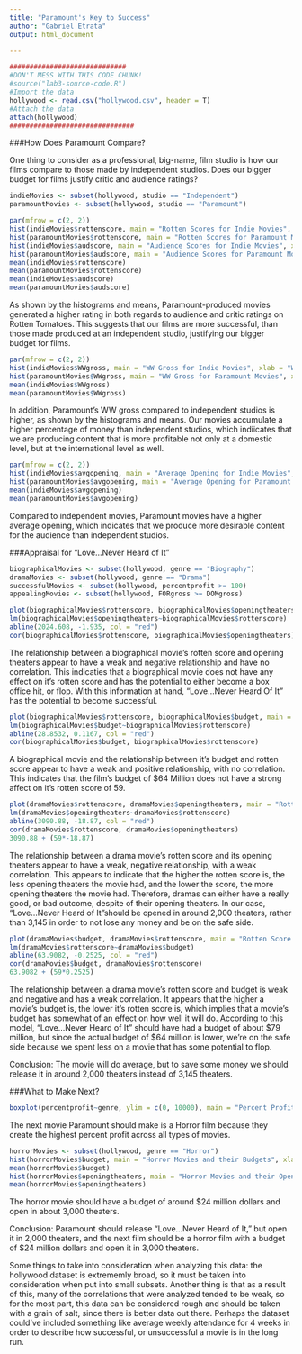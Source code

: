 ```yaml
---
title: "Paramount's Key to Success"
author: "Gabriel Etrata"
output: html_document

---
```


<!-- WARNING: This file must be in the same folder with the data and source code to work.-->

```r
#############################
#DON'T MESS WITH THIS CODE CHUNK!
#source("lab3-source-code.R")
#Import the data
hollywood <- read.csv("hollywood.csv", header = T)
#Attach the data
attach(hollywood)
###############################
```
###How Does Paramount Compare?

One thing to consider as a professional, big-name, film studio is how our films compare to those 
made by independent studios. Does our bigger budget for films justify critic and audience ratings?

```r
indieMovies <- subset(hollywood, studio == "Independent")
paramountMovies <- subset(hollywood, studio == "Paramount")

par(mfrow = c(2, 2))
hist(indieMovies$rottenscore, main = "Rotten Scores for Indie Movies", xlab = "Score")
hist(paramountMovies$rottenscore, main = "Rotten Scores for Paramount Movies", xlab = "Score" )
hist(indieMovies$audscore, main = "Audience Scores for Indie Movies", xlab = "Score" )
hist(paramountMovies$audscore, main = "Audience Scores for Paramount Movies", xlab = "Score")
mean(indieMovies$rottenscore)
mean(paramountMovies$rottenscore)
mean(indieMovies$audscore)
mean(paramountMovies$audscore)
```

As shown by the histograms and means, Paramount-produced movies generated a higher rating in both regards to audience and critic ratings on Rotten Tomatoes. This suggests that our films are more successful, than those made produced at an independent studio, justifying our bigger budget for films. 

```r
par(mfrow = c(2, 2))
hist(indieMovies$WWgross, main = "WW Gross for Indie Movies", xlab = "WW Gross (in Millions)")
hist(paramountMovies$WWgross, main = "WW Gross for Paramount Movies", xlab = "WW Gross (in Millions)")
mean(indieMovies$WWgross)
mean(paramountMovies$WWgross)
```

In addition, Paramount's WW gross compared to independent studios is higher, as shown by the histograms and means. Our movies accumulate a higher percentage of money than independent studios, which indiicates that we are producing content that is more profitable not only at a domestic level, but at the international level as well.

```r
par(mfrow = c(2, 2))
hist(indieMovies$avgopening, main = "Average Opening for Indie Movies", xlab = "Average Opening ($)", xlim = c(0, 30000))
hist(paramountMovies$avgopening, main = "Average Opening for Paramount Movies", xlab = "Average Opening ($)")
mean(indieMovies$avgopening)
mean(paramountMovies$avgopening)
```

Compared to independent movies, Paramount movies have a higher average opening, which indicates that we produce more desirable content for the audience than independent studios. 

###Appraisal for "Love...Never Heard of It"

```r
biographicalMovies <- subset(hollywood, genre == "Biography")
dramaMovies <- subset(hollywood, genre == "Drama")
successfulMovies <- subset(hollywood, percentprofit >= 100)
appealingMovies <- subset(hollywood, FORgross >= DOMgross)

plot(biographicalMovies$rottenscore, biographicalMovies$openingtheaters, main = "Rotten Score vs. Opening Theaters for Biographical Movies", xlab = "Rotten Score", ylab = "Opening Theaters")
lm(biographicalMovies$openingtheaters~biographicalMovies$rottenscore)
abline(2024.608, -1.935, col = "red")
cor(biographicalMovies$rottenscore, biographicalMovies$openingtheaters)
```

The relationship between a biographical movie's rotten score and opening theaters appear to have a weak and negative relationship and have no correlation. This indicaties that a biographical movie does not have any effect on it's rotten score and has the potential to either become a box office hit, or flop. With this information at hand, "Love...Never Heard Of It" has the potential to become successful. 

```r
plot(biographicalMovies$rottenscore, biographicalMovies$budget, main = "Rotten Score vs. Budget for Biographical Movies", xlab = "Rotten Score", ylab = "Budget ($ in Miliions)")
lm(biographicalMovies$budget~biographicalMovies$rottenscore)
abline(28.8532, 0.1167, col = "red")
cor(biographicalMovies$budget, biographicalMovies$rottenscore)
```

A biographical movie and the relationship between it's budget and rotten score appear to have a weak and positive relationship, with no correlation. This indicates that the film's budget of $64 Million does not have a strong affect on it's rotten score of 59.  

```r
plot(dramaMovies$rottenscore, dramaMovies$openingtheaters, main = "Rotten Score vs. Opening Theaters for Drama Movies", xlab = "Rotten Score", ylab = "Opening Theaters")
lm(dramaMovies$openingtheaters~dramaMovies$rottenscore)
abline(3090.88, -18.87, col = "red")
cor(dramaMovies$rottenscore, dramaMovies$openingtheaters)
3090.88 + (59*-18.87)
```

The relationship between a drama movie's rotten score and its opening theaters appear to have a weak, negative relationship, with a weak correlation. This appears to indicate that the higher the rotten score is, the less opening theaters the movie had, and the lower the score, the more opening theaters the movie had. Therefore, dramas can either have a really good, or bad outcome, despite of their opening theaters. In our case, "Love...Never Heard of It"should be opened in around 2,000 theaters, rather than 3,145 in order to not lose any money and be on the safe side.

```r
plot(dramaMovies$budget, dramaMovies$rottenscore, main = "Rotten Score vs. Budget for Drama Movies", xlab = "Rotten Score", ylab = "Budget($ in Millions)", xlim = c(0, 125))
lm(dramaMovies$rottenscore~dramaMovies$budget)
abline(63.9082, -0.2525, col = "red")
cor(dramaMovies$budget, dramaMovies$rottenscore)
63.9082 + (59*0.2525)
```

The relationship between a drama movie's rotten score and budget is weak and negative and has a weak correlation. It appears that the higher a movie's budget is, the lower it's rotten score is, which implies that a movie's budget has somewhat of an effect on how well it will do. According to this model, "Love...Never Heard of It" should have had a budget of about $79 million, but since the actual budget of $64 million is lower, we're on the safe side because we spent less on a movie that has some potential to flop. 

Conclusion: The movie will do average, but to save some money we should release it in around 2,000 theaters instead of 3,145 theaters.

###What to Make Next?
```r
boxplot(percentprofit~genre, ylim = c(0, 10000), main = "Percent Profit Across Genres", xlab = "Genre", ylab = "Percent Profit")
```
The next movie Paramount should make is a Horror film because they create the highest percent profit across all types of movies. 

```r
horrorMovies <- subset(hollywood, genre == "Horror")
hist(horrorMovies$budget, main = "Horror Movies and their Budgets", xlab = "Budget")
mean(horrorMovies$budget)
hist(horrorMovies$openingtheaters, main = "Horror Movies and their Opening Theaters", xlab = "Opening Theaters")
mean(horrorMovies$openingtheaters)
```

The horror movie should have a budget of around $24 million dollars and open in about 3,000 theaters. 

Conclusion: Paramount should release "Love...Never Heard of It," but open it in 2,000 theaters, and the next film should be a horror film with a budget of $24 million dollars and open it in 3,000 theaters. 

Some things to take into consideration when analyzing this data: the hollywood dataset is extrememly broad, so it must be taken into consideration when put into small subsets. Another thing is that as a result of this, many of the correlations that were analyzed tended to be weak, so for the most part, this data can be considered rough and should be taken with a grain of salt, since there is better data out there. Perhaps the dataset could've included something like average weekly attendance for 4 weeks in order to describe how successful, or unsuccessful a movie is in the long run. 